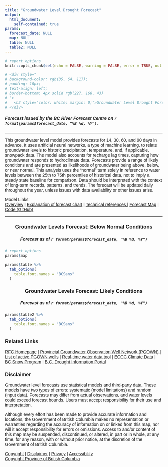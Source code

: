 ```yaml
---
title: "Groundwater Level Drought Forecast"
output: 
  html_document:
    self-contained: true
params:
  forecast_date: NULL
  map: NULL
  table: NULL
  table2: NULL
---
```


```r
# report options
knitr::opts_chunk$set(echo = FALSE, warning = FALSE, error = TRUE, out.width = '100%')
```


<style>
@font-face {
  font-family: 'BCSans';
  src: url('fonts/BCSans-Regular.otf') format('opentype');
}

body {
  font-family: 'BCSans', sans-serif;
}
</style>


``` r
# <div style="
# background-color: rgb(35, 64, 117); 
# padding: 10px; 
# text-align: left;
# border-bottom: 4px solid rgb(227, 168, 43)
# ">
#   <h2 style="color: white; margin: 0;">Groundwater Level Drought Forecast</h1>
# </div>
```

##### Forecast issued by the BC River Forecast Centre on `r format(params$forecast_date, "%B %d, %Y")`.

---

This groundwater level model provides forecasts for 14, 30, 60, and 90 days in advance. It uses artificial neural networks, a type of machine learning, to relate groundwater levels to historic precipitation, temperature, and, if applicable, snowpack data. The model also accounts for recharge lag times, capturing how groundwater responds to hydroclimate data. Forecasts provide a range of likely conditions and are presented as likelihoods of groundwater being above, below, or near normal. This analysis uses the “normal” term solely in reference to water levels between the 25th to 75th percentiles of historical data, not to imply a steady state baseline for comparison. Data should be interpreted with the context of long-term records, patterns, and trends. The forecast will be updated daily throughout the year, unless issues with data availability or other issues arise.

Model Links:<br>
<u><a href=https://nrs.objectstore.gov.bc.ca/rfc-conditions/groundwater_forecast/documentation/gw_forecast_overview.pdf target='_blank' >Overview</a></u>
| <u><a href=https://nrs.objectstore.gov.bc.ca/rfc-conditions/groundwater_forecast/documentation/gw_forecast_chart_details.pdf target='_blank' >Explanation of forecast chart</a></u>
| <u><a href=https://www2.gov.bc.ca/gov/content/environment/air-land-water/water/drought-flooding-dikes-dams/river-forecast-centre target='_blank' >Technical references </a></u>
| <u><a href=https://nrs.objectstore.gov.bc.ca/rfc-conditions/groundwater_forecast/outputs/Groundwater_Drought_Forecast_Map.html target='_blank' >Forecast Map</a></u> | <u><a href=https://github.com/bcgov/rfc-groundwater-forecast target='_blank' >Code (GitHub)</a></u>


---


<h3 style="text-align: center;">Groundwater Levels Forecast: Below Normal Conditions</h3>
<h5 style="text-align: center;">
Forecast as of `r format(params$forecast_date, "%B %d, %Y")`
</h5>


```r
# report options
params$map
```

```r
params$table %>%
  tab_options(
    table.font.names = "BCSans"
  )
```

<h3 style="text-align: center;">Groundwater Levels Forecast: Likely Conditions</h3>
<h5 style="text-align: center;">
Forecast as of `r format(params$forecast_date, "%B %d, %Y")`
</h5>

```r
params$table2 %>%
  tab_options(
    table.font.names = "BCSans"
  )
```


### Related Links

<u><a href=https://www2.gov.bc.ca/gov/content/environment/air-land-water/water/drought-flooding-dikes-dams/river-forecast-centre target='_blank' >RFC Homepage</a></u>
| <u><a href=https://www2.gov.bc.ca/gov/content/environment/air-land-water/water/groundwater-wells-aquifers/groundwater-observation-well-network target='_blank' > Provincial Groundwater Observation Well Network (PGOWN) </a></u>
| <u><a href=https://www2.gov.bc.ca/gov/content/environment/air-land-water/water/groundwater-wells-aquifers/groundwater-observation-well-network/active-wells target='_blank' >List of active PGOWN wells</a></u>
| <u><a href=https://bcmoe-prod.aquaticinformatics.net/ target='_blank' >Real-time water data tool</a></u>
| <u><a href=https://climate.weather.gc.ca/ target='_blank' >ECCC Climate Data</a></u>
| <u><a href=https://www2.gov.bc.ca/gov/content/environment/air-land-water/water/water-science-data/water-data-tools/snow-survey-data target='_blank' >BC Snow Program</a></u>
| <u><a href=https://droughtportal.gov.bc.ca/ target='_blank' >B.C. Drought Information Portal</a></u>

\columnbreak

### Disclaimer

Groundwater level forecasts use statistical models and third-party data. These models have two types of errors: systematic (model limitations) and random (input data). Forecasts may differ from actual observations, and water levels could exceed forecast bounds. Users must accept responsibility for their use and interpretation.

Although every effort has been made to provide accurate information and locations, the Government of British
Columbia makes no representation or warranties regarding the accuracy of information on or linked from this map, nor will
it accept responsibility for errors or omissions. Access to and/or content of this map may be suspended,
discontinued, or altered, in part or in whole, at any time, for any reason, with or without prior notice,
at the discretion of the Government of British Columbia.

<u><a href=https://www2.gov.bc.ca/gov/content/home/copyright target='_blank' >Copyright</a></u>
| <u><a href=https://www2.gov.bc.ca/gov/content/home/disclaimer target='_blank' >Disclaimer</a></u>
| <u><a href=http://www2.gov.bc.ca/gov/admin/privacy.page target='_blank' >Privacy</a></u>
| <u><a href=https://www2.gov.bc.ca/gov/content/home/accessible-government target='_blank' >Accessibility</a></u>
<br><u><a href=https://www2.gov.bc.ca/gov/content/home/copyright target='_blank' > Copyright Province of British Columbia </a></u>

